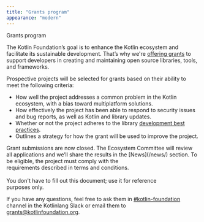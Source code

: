 ```yaml
---
title: "Grants program"
appearance: "modern"
---
```


<Grants>

<GrantsTitle>Grants program</GrantsTitle>

The Kotlin Foundation’s goal is to enhance the Kotlin ecosystem and facilitate its sustainable development.
That’s why we're [offering grants](/news/grants-program-goes-live/) to support developers in creating and maintaining open source libraries, tools, and frameworks.

Prospective projects will be selected for grants based on their ability to meet the following criteria:
 * How well the project addresses a common problem in the Kotlin ecosystem, with a bias toward multiplatform solutions.
 * How effectively the project has been able to respond to security issues and bug reports, as well as Kotlin and library updates.
 * Whether or not the project adheres to the library [development best practices](https://kotl.in/api-guide).
 * Outlines a strategy for how the grant will be used to improve the project.

<GrantsAction theme="dark" action="News" url="/news/" target="_self">
	Grant submissions are now closed. The Ecosystem Committee will review all applications and we’ll share the results in the [News](/news/) section.
</GrantsAction>

<GrantsAction action="Terms & conditions" url="/kotlin-foundation-grant-agreement.pdf">
To be eligible, the project must comply with the<br className="grants-hide--agreement"/> requirements described in terms and conditions.<br/><br/>You don't have to fill out this document; use it for reference <br className="grants-hide--purposes"/>purposes only.
</GrantsAction>

If you have any questions, feel free to ask them in [#kotlin-foundation](https://kotlinlang.slack.com/archives/C04RQTY5PBP) channel in the Kotlinlang Slack or email them to [grants@kotlinfoundation.org](mailto:grants@kotlinfoundation.org).

</Grants>